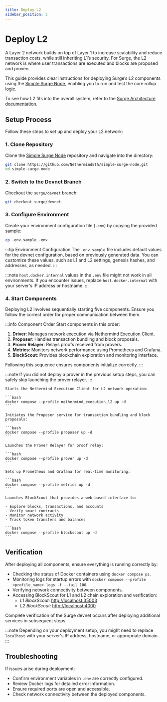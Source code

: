 ```yaml
---
title: Deploy L2
sidebar_position: 5
---
```



# Deploy L2

A Layer 2 network builds on top of Layer 1 to increase scalability and reduce transaction costs, while still inheriting L1’s security. For Surge, the L2 network is where user transactions are executed and blocks are proposed and proven.

This guide provides clear instructions for deploying Surge’s L2 components using the [Simple Surge Node](https://github.com/NethermindEth/simple-surge-node), enabling you to run and test the core rollup logic.

To see how L2 fits into the overall system, refer to the [Surge Architecture documentation](/docs/about/architecture).

## Setup Process

Follow these steps to set up and deploy your L2 network:

### 1. Clone Repository

Clone the [Simple Surge Node](https://github.com/NethermindEth/simple-surge-node) repository and navigate into the directory:

```bash
git clone https://github.com/NethermindEth/simple-surge-node.git
cd simple-surge-node
```

### 2. Switch to the Devnet Branch

Checkout the `surge/devnet` branch:

```bash
git checkout surge/devnet
```

### 3. Configure Environment

Create your environment configuration file (`.env`) by copying the provided sample:

```bash
cp .env.sample .env
```

:::tip Environment Configuration
The `.env.sample` file includes default values for the devnet configuration, based on previously generated data. You can customize these values, such as L1 and L2 settings, genesis hashes, and addresses, as needed.
:::

:::note
`host.docker.internal` values in the `.env` file might not work in all environments. If you encounter issues, replace `host.docker.internal` with your server's IP address or hostname.
:::

### 4. Start Components

Deploying L2 involves sequentially starting five components. Ensure you follow the correct order for proper communication between them.

:::info Component Order
Start components in this order:

1. **Driver**: Manages network execution via Nethermind Execution Client.
2. **Proposer**: Handles transaction bundling and block proposals.
3. **Prover Relayer**: Relays proofs received from provers.
4. **Metrics**: Monitors network performance using Prometheus and Grafana.
5. **BlockScout**: Provides blockchain exploration and monitoring interface.

Following this sequence ensures components initialize correctly.
:::

:::note
If you did not deploy a prover in the previous setup steps, you can safely skip launching the prover relayer.
:::

<Tabs>
  <TabItem value="driver" label="Driver" default>

    Starts the Nethermind Execution Client for L2 network operation:

    ```bash
    docker compose --profile nethermind_execution_l2 up -d
    ```

  </TabItem>

  <TabItem value="proposer" label="Proposer">

    Initiates the Proposer service for transaction bundling and block proposals:

    ```bash
    docker compose --profile proposer up -d
    ```

  </TabItem>

  <TabItem value="prover" label="Prover Relayer">

    Launches the Prover Relayer for proof relay:

    ```bash
    docker compose --profile prover up -d
    ```

  </TabItem>

  <TabItem value="metrics" label="Metrics">

    Sets up Prometheus and Grafana for real-time monitoring:

    ```bash
    docker compose --profile metrics up -d
    ```

  </TabItem>

  <TabItem value="blockscout" label="BlockScout">

    Launches BlockScout that provides a web-based interface to:

    - Explore blocks, transactions, and accounts
    - Verify smart contracts
    - Monitor network activity
    - Track token transfers and balances

    ```bash
    docker compose --profile blockscout up -d
    ```

  </TabItem>
</Tabs>

## Verification

After deploying all components, ensure everything is running correctly by:

- Checking the status of Docker containers using `docker compose ps`.
- Monitoring logs for startup errors with `docker compose --profile <profile_name> logs -f --tail 100`.
- Verifying network connectivity between components.
- Accessing BlockScout for L1 and L2 chain exploration and verification:
  - *L1 BlockScout:* [http://localhost:35003](http://localhost:35003)
  - *L2 BlockScout:* [http://localhost:4000](http://localhost:4000)

Complete verification of the Surge devnet occurs after deploying additional services in subsequent steps.

:::note
Depending on your deployment setup, you might need to replace `localhost` with your server's IP address, hostname, or appropriate domain.
:::

## Troubleshooting

If issues arise during deployment:

- Confirm environment variables in `.env` are correctly configured.
- Review Docker logs for detailed error information.
- Ensure required ports are open and accessible.
- Check network connectivity between the deployed components.